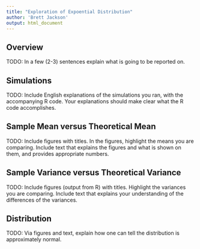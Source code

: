 ```yaml
---
title: "Exploration of Expoential Distribution"
author: 'Brett Jackson'
output: html_document
---
```


## Overview
TODO: In a few (2-3) sentences explain what is going to be reported on.

## Simulations
TODO: Include English explanations of the simulations you ran, with the accompanying R code. Your explanations should make clear what the R code accomplishes.

## Sample Mean versus Theoretical Mean
TODO: Include figures with titles. In the figures, highlight the means you are comparing. Include text that explains the figures and what is shown on them, and provides appropriate numbers.

## Sample Variance versus Theoretical Variance
TODO: Include figures (output from R) with titles. Highlight the variances you are comparing. Include text that explains your understanding of the differences of the variances.

## Distribution
TODO: Via figures and text, explain how one can tell the distribution is approximately normal.

